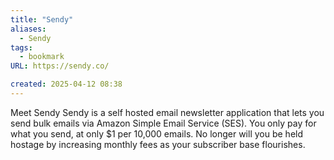 ```yaml
---
title: "Sendy"
aliases:
  - Sendy
tags:
  - bookmark
URL: https://sendy.co/

created: 2025-04-12 08:38
---
```




Meet Sendy
Sendy is a self hosted email newsletter application that lets you send bulk emails via Amazon Simple Email Service (SES). You only pay for what you send, at only $1 per 10,000 emails. No longer will you be held hostage by increasing monthly fees as your subscriber base flourishes.